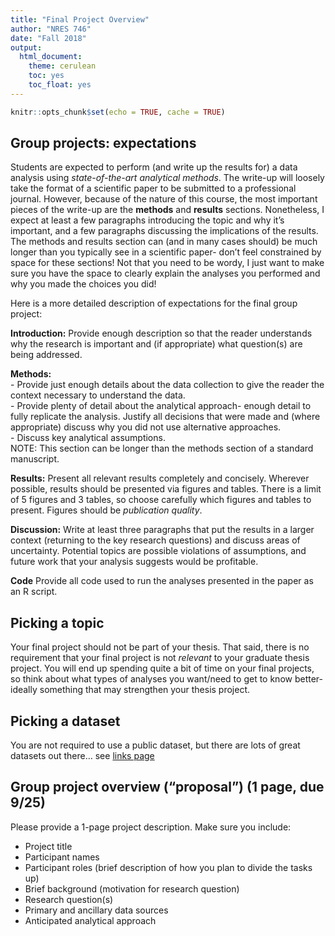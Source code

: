 ```yaml
---
title: "Final Project Overview"
author: "NRES 746"
date: "Fall 2018"
output: 
  html_document: 
    theme: cerulean
    toc: yes
    toc_float: yes
---
```


```r
knitr::opts_chunk$set(echo = TRUE, cache = TRUE)
```


## Group projects: expectations

Students are expected to perform (and write up the results for) a data analysis using *state-of-the-art analytical methods*. The write-up will loosely take the format of a scientific paper to be submitted to a professional journal. However, because of the nature of this course, the most important pieces of the write-up are the **methods** and **results** sections. Nonetheless, I expect at least a few paragraphs introducing the topic and why it's important, and a few paragraphs discussing the implications of the results. The methods and results section can (and in many cases should) be much longer than you typically see in a scientific paper- don't feel constrained by space for these sections! Not that you need to be wordy, I just want to make sure you have the space to clearly explain the analyses you performed and why you made the choices you did!

Here is a more detailed description of expectations for the final group project:

**Introduction:** Provide enough description so that the reader understands why the research is important and (if appropriate) what question(s) are being addressed. 

**Methods:**      
- Provide just enough details about the data collection to give the reader the context necessary to understand the data.    
- Provide plenty of detail about the analytical approach- enough detail to fully replicate the analysis. Justify all decisions that were made and (where appropriate) discuss why you did not use alternative approaches.   
- Discuss key analytical assumptions.  
NOTE: This section can be longer than the methods section of a standard manuscript.

**Results:** Present all relevant results completely and concisely. Wherever possible, results should be presented via figures and tables. There is a limit of 5 figures and 3 tables, so choose carefully which figures and tables to present. Figures should be *publication quality*.   

**Discussion:** Write at least three paragraphs that put the results in a larger context (returning to the key research questions) and discuss areas of uncertainty. Potential topics are possible violations of assumptions, and future work that your analysis suggests would be profitable.    

**Code** Provide all code used to run the analyses presented in the paper as an R script. 

## Picking a topic

Your final project should not be part of your thesis. That said, there is no requirement that your final project is not *relevant* to your graduate thesis project. You will end up spending quite a bit of time on your final projects, so think about what types of analyses you want/need to get to know better- ideally something that may strengthen your thesis project. 

## Picking a dataset

You are not required to use a public dataset, but there are lots of great datasets out there... see [links page](Links.html#Data_links)

## Group project overview ("proposal") (1 page, due 9/25)  

Please provide a 1-page project description. Make sure you include:

- Project title
- Participant names
- Participant roles (brief description of how you plan to divide the tasks up)
- Brief background (motivation for research question)
- Research question(s)   
- Primary and ancillary data sources
- Anticipated analytical approach  




















